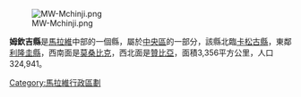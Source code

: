 {{unreferenced|time=2011-09-13T15:54:00+00:00}}
{{coord|13|45|S|33|05|E|region:MW_type:adm1st|display=title}}

[[Image:MW-Mchinji.png|right]]

'''姆欽吉縣'''是[[馬拉維|馬拉維]]中部的一個縣，屬於[[中央區_(馬拉維)|中央區]]的一部分，該縣北臨[[卡松古縣|卡松古縣]]，東鄰[[利隆圭縣|利隆圭縣]]，西南面是[[莫桑比克|莫桑比克]]，西北面是[[贊比亞|贊比亞]]，面積3,356平方公里，人口324,941。

{{Malawi-stub}}

{{Malawi}}

[[Category:馬拉維行政區劃|Category:馬拉維行政區劃]]